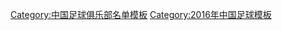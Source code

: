 {{Football squad with groups
|name=2016年中甲分类名单新疆
|bgcolor=#00e079
|bordercolor=#000000
|textcolor=#000000
|title=[[新疆天山雪豹足球俱乐部|<span style="color:#000000">新疆体彩</span>]] — [[2016年中国足球甲级联赛|<span style="color:#000000">2016年</span>]][[中国足球甲级联赛|<span style="color:#000000">中甲联赛第 11 名</span>]]
|group1=全年参赛球员
|list1=<div>
{{Football squad2 player|no=1|name=[[丁润山]]}}
{{Football squad2 player|no=2|name=[[艾尔帕提·米吉提]]}}
{{Football squad2 player|no=3|name=[[蔡曦]]}}
{{Football squad2 player|no=4|name=[[麦合木提]]}}
{{Football squad2 player|no=5|name=[[周恒 (足球运动员)|周恒]]}}
{{Football squad2 player|no=6|name={{flagicon|BRA}} [[维森特·德·保罗·内托|-{zh-hans:维森特;zh-hk:維森特}-]]}}
{{Football squad2 player|no=7|name=[[马合木提江]]}}
{{Football squad2 player|no=8|name=[[王康 (足球运动员)|王康]]}}
{{Football squad2 player|no=9|name={{flagicon|BIH}} {{link-en|纳斯米尔·法季奇|Nusmir Fajić|-{zh-hans:法季奇;zh-hk:奴斯米爾}-}}}}
{{Football squad2 player|no=10|name={{flagicon|HKG}} {{flagicon|BRA}} [[伊達 (足球運動員)|伊达]]}}
{{Football squad2 player|no=11|name=[[徐擎]]}}
{{Football squad2 player|no=12|name=[[顾俊杰 (足球运动员)|顾俊杰]]}}
{{Football squad2 player|no=13|name=[[祁云飞]]}}
{{Football squad2 player|no=14|name=[[穆斯塔帕]]}}
{{Football squad2 player|no=15|name=[[阿卜杜力艾则孜]]}}
{{Football squad2 player|no=16|name={{flagicon|BRA}} {{link-en|卢德尼·达罗萨|Rudnei da Rosa|-{zh-hans:卢德尼;zh-hk:魯迪尼}-}}}}
{{Football squad2 player|no=17|name=[[艾克拉木江]]}}
{{Football squad2 player|no=20|name=[[宋勰]]}}
{{Football squad2 player|no=21|name=[[童晓星]]}}
{{Football squad2 player|no=22|name=[[严智宇]]}}
{{Football squad2 player|no=24|name=[[阿合买]]}}
{{Football squad2 player|no=26|name=[[南小亨]]}}
{{Football squad2 player|no=27|name=[[方忠]]}}
{{Football squad2 player|no=28|name=[[刘舜 (足球运动员)|刘舜]]}}
{{Football squad2 player|no=29|name=[[耶和亚·阿布力克木|耶合亚]]}}
{{Football squad2 player|no=30|name=[[肖开提·亚力昆]]}}
</div>
|group2=夏季转入球员
|list2=<div>
</div>
|group3=夏季转出球员
|list3=<div>
</div>
|group4=主教练
|list4=[[李军 (足球教练)|李军]]
}}
<noinclude>
{{DEFAULTSORT:Xinjiang Tianshan Leopard F.C. Squad 2016}}
[[Category:中国足球俱乐部名单模板]]
[[Category:2016年中国足球模板]]